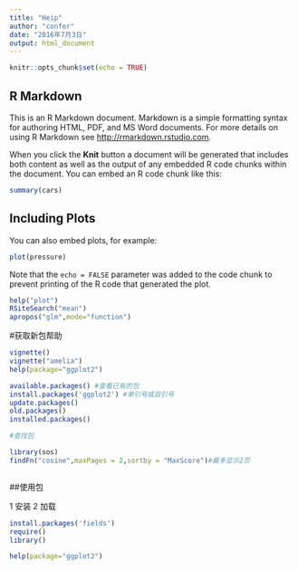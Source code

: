 ```yaml
---
title: "Heip"
author: "confer"
date: "2016年7月3日"
output: html_document
---
```


```r
knitr::opts_chunk$set(echo = TRUE)
```

## R Markdown

This is an R Markdown document. Markdown is a simple formatting syntax for authoring HTML, PDF, and MS Word documents. For more details on using R Markdown see <http://rmarkdown.rstudio.com>.

When you click the **Knit** button a document will be generated that includes both content as well as the output of any embedded R code chunks within the document. You can embed an R code chunk like this:

```r
summary(cars)
```

## Including Plots

You can also embed plots, for example:

```r
plot(pressure)
```

Note that the `echo = FALSE` parameter was added to the code chunk to prevent printing of the R code that generated the plot.

```r

help("plot")
RSiteSearch("mean")
apropos("glm",mode="function")

```

#获取新包帮助
```r

vignette()
vignette("amelia")
help(package="ggplot2")

available.packages() #查看已有的包
install.packages('ggplot2') #单引号或双引号
update.packages()
old.packages()
installed.packages()

#查找包

library(sos)
findFn("cosine",maxPages = 2,sortby = "MaxScore")#最多显示2页



```
##使用包

1 安装
2 加载

```r

install.packages('fields')
require()
library()

help(package="ggplot2")

```









